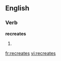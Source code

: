 ==English==

===Verb===
'''recreates'''

# {{third-person singular of|[[recreate]]}}

[[fr:recreates]]
[[vi:recreates]]